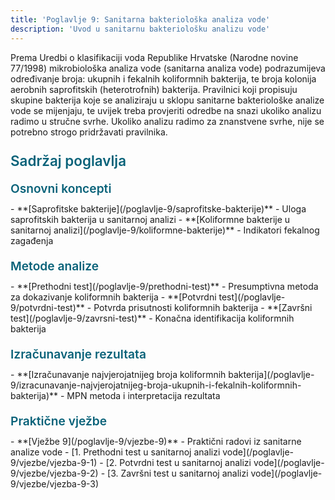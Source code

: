 ```yaml
---
title: 'Poglavlje 9: Sanitarna bakteriološka analiza vode'
description: 'Uvod u sanitarnu bakteriološku analizu vode'
---
```



Prema Uredbi o klasifikaciji voda Republike Hrvatske (Narodne novine 77/1998) mikrobiološka analiza vode (sanitarna analiza vode) podrazumijeva određivanje broja: ukupnih i fekalnih koliformnih bakterija, te broja kolonija aerobnih saprofitskih (heterotrofnih) bakterija. Pravilnici koji propisuju skupine bakterija koje se analiziraju u sklopu sanitarne bakteriološke analize vode se mijenjaju, te uvijek treba provjeriti odredbe na snazi ukoliko analizu radimo u stručne svrhe. Ukoliko analizu radimo za znanstvene svrhe, nije se potrebno strogo pridržavati pravilnika. 

<h3 style="color: #096279; font-size: 1.4rem; font-weight: 600; margin: 1.5rem 0 1rem 0;">Sadržaj poglavlja</h3>

<h4 style="color: #096279; font-size: 1.2rem; font-weight: 600; margin: 1.2rem 0 0.8rem 0;">Osnovni koncepti</h4>
- **[Saprofitske bakterije](/poglavlje-9/saprofitske-bakterije)** - Uloga saprofitskih bakterija u sanitarnoj analizi
- **[Koliformne bakterije u sanitarnoj analizi](/poglavlje-9/koliformne-bakterije)** - Indikatori fekalnog zagađenja

<h4 style="color: #096279; font-size: 1.2rem; font-weight: 600; margin: 1.2rem 0 0.8rem 0;">Metode analize</h4>
- **[Prethodni test](/poglavlje-9/prethodni-test)** - Presumptivna metoda za dokazivanje koliformnih bakterija
- **[Potvrdni test](/poglavlje-9/potvrdni-test)** - Potvrda prisutnosti koliformnih bakterija
- **[Završni test](/poglavlje-9/zavrsni-test)** - Konačna identifikacija koliformnih bakterija

<h4 style="color: #096279; font-size: 1.2rem; font-weight: 600; margin: 1.2rem 0 0.8rem 0;">Izračunavanje rezultata</h4>
- **[Izračunavanje najvjerojatnijeg broja koliformnih bakterija](/poglavlje-9/izracunavanje-najvjerojatnijeg-broja-ukupnih-i-fekalnih-koliformnih-bakterija)** - MPN metoda i interpretacija rezultata

<h4 style="color: #096279; font-size: 1.2rem; font-weight: 600; margin: 1.2rem 0 0.8rem 0;">Praktične vježbe</h4>
- **[Vježbe 9](/poglavlje-9/vjezbe-9)** - Praktični radovi iz sanitarne analize vode
  - [1. Prethodni test u sanitarnoj analizi vode](/poglavlje-9/vjezbe/vjezba-9-1)
  - [2. Potvrdni test u sanitarnoj analizi vode](/poglavlje-9/vjezbe/vjezba-9-2)
  - [3. Završni test u sanitarnoj analizi vode](/poglavlje-9/vjezbe/vjezba-9-3)
